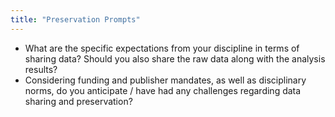 ```yaml
---
title: "Preservation Prompts"
---
```


- What are the specific expectations from your discipline in terms of sharing data? Should you also share the raw data along with the analysis results?
- Considering funding and publisher mandates, as well as disciplinary norms, do you anticipate / have had any challenges regarding data sharing and preservation?